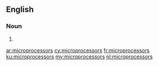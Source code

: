==English==

===Noun===
{{head|en|noun plural form}}

# {{plural of|microprocessor|lang=en}}

[[ar:microprocessors]]
[[cy:microprocessors]]
[[fr:microprocessors]]
[[ku:microprocessors]]
[[my:microprocessors]]
[[nl:microprocessors]]